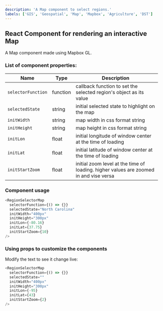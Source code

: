 ```yaml
---
description: 'A Map component to select regions.'
labels: ['GIS', 'Geospatial', 'Map', 'Mapbox', 'Agriculture', 'DST']
---
```



## React Component for rendering an interactive Map

A Map component made using Mapbox GL.

### List of component properties:

| Name | Type | Description |
| ---- | ---- | ----------- |
| `selectorFunction` | function | callback function to set the selected region's object as its value |
| `selectedState` | string | initial selected state to highlight on the map |
| `initWidth` | string | map width in css format string |
| `initHeight` | string | map height in css format string |
| `initLon` | float | initial longitude of window center at the time of loading |
| `initLat` | float | initial latitude of window center at the time of loading |
| `initStartZoom` | float | initial zoom level at the time of loading. higher values are zoomed in and vise versa |


### Component usage

```js
<RegionSelectorMap
  selectorFunction={() => {}}
  selectedState="North Carolina"
  initWidth="400px"
  initHeight="300px"
  initLon={-80.16}
  initLat={37.75}
  initStartZoom={10}
/>
```

### Using props to customize the components

Modify the text to see it change live:

```js live
<RegionSelectorMap
  selectorFunction={() => {}}
  selectedState=""
  initWidth="400px"
  initHeight="300px"
  initLon={-95}
  initLat={43}
  initStartZoom={2}
/>
```
